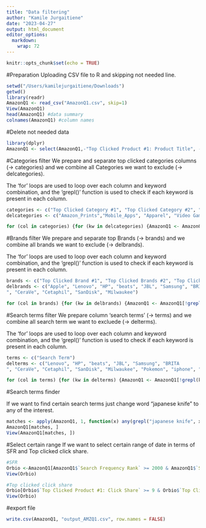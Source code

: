 ```yaml
---
title: "Data filtering"
author: "Kamile Jurgaitiene"
date: "2023-04-27"
output: html_document
editor_options: 
  markdown: 
    wrap: 72
---
```


```r
knitr::opts_chunk$set(echo = TRUE)
```

#Preparation 
Uploading CSV file to R and skipping not needed line.

```r
setwd("/Users/kamilejurgaitiene/Downloads")
getwd()
library(readr)
AmazonQ1 <- read_csv("AmazonQ1.csv", skip=1)
View(AmazonQ1)
head(AmazonQ1) #data summary
colnames(AmazonQ1) #column names
```

#Delete not needed data

```r
library(dplyr)
AmazonQ1 <- select(AmazonQ1,-"Top Clicked Product #1: Product Title", -"Top Clicked Product #2: Product Title", -"Top Clicked Product #3: Product Title")
```

#Categories filter 
We prepare and separate top clicked categories columns (-\> categories) and we combine all Categories we want to
exclude (-\> delcategories).

The 'for' loops are used to loop over each column and keyword
combination, and the 'grepl()' function is used to check if each keyword
is present in each column.

```r
categories <- c("Top Clicked Category #1", "Top Clicked Category #2", "Top Clicked Category #3" )
delcategories <- c("Amazon_Prints","Mobile_Apps", "Apparel", "Video Games", "Software", "Grocery", "Audible", "Books","Digital_Video_Download", "Gift Card", "Furniture", "Shoes")

for (col in categories) {for (kw in delcategories) {AmazonQ1 <- AmazonQ1[!grepl(kw, AmazonQ1[[col]], ignore.case = TRUE),]}}
```

#Brands filter 
We prepare and separate top Brands (-\> brands) and we combine all brands we want to exclude (-\> delbrands).

The 'for' loops are used to loop over each column and keyword
combination, and the 'grepl()' function is used to check if each keyword
is present in each column.

```r
brands <- c("Top Clicked Brand #1", "Top Clicked Brands #2", "Top Clicked Brands #3" )
delbrands <- c("Apple", "Lenovo", "HP", "beats", "JBL", "Samsung", "BRITA
", "CeraVe", "Cetaphil", "SanDisk", "Milwaukee")

for (col in brands) {for (kw in delbrands) {AmazonQ1 <- AmazonQ1[!grepl(kw, AmazonQ1[[col]], ignore.case = TRUE),]}}
```

#Search terms filter 
We prepare column 'search terms' (-\> terms) and we combine all search term we want to excluede (-\> delterms).

The 'for' loops are used to loop over each column and keyword
combination, and the 'grepl()' function is used to check if each keyword
is present in each column.

```r
terms <- c("Search Term")
delterms <- c("Lenovo", "HP", "beats", "JBL", "Samsung", "BRITA
", "CeraVe", "Cetaphil", "SanDisk", "Milwaukee", "Pokemon", "iphone", "1", "alexa", "kindle", "led lights", "squishmallow", "water bottles", "valentines day gifts", "mouse pad", "valentines cards", "scrub daddy", "valentines day decor","hello kitty", "ipad", "fitbit", "sol de janeiro", "desk organizers and accessories", "airpod pro case")

for (col in terms) {for (kw in delterms) {AmazonQ1 <- AmazonQ1[!grepl(kw, AmazonQ1[[col]], ignore.case = TRUE),]}}
```

#Search terms finder 

If we want to find certain search terms just change word "japanese knife" to any of the interest.

```r
matches <- apply(AmazonQ1, 1, function(x) any(grepl("japanese knife", x)))
AmazonQ1[matches, ]
View(AmazonQ1[matches, ])
```

#Select certain range 
If we want to select certain range of date in terms of SFR and Top clicked click share.

```r
#SFR
Orbio <-AmazonQ1[AmazonQ1$`Search Frequency Rank` >= 2000 & AmazonQ1$`Search Frequency Rank` <= 100000, ]
View(Orbio)

#Top clicked click share
Orbio[Orbio$`Top Clicked Product #1: Click Share` >= 9 & Orbio$`Top Clicked Product #1: Click Share` <= 100, ]
View(Orbio)
```

#export file

```r
write.csv(AmazonQ1, "output_AMZQ1.csv", row.names = FALSE)
```
